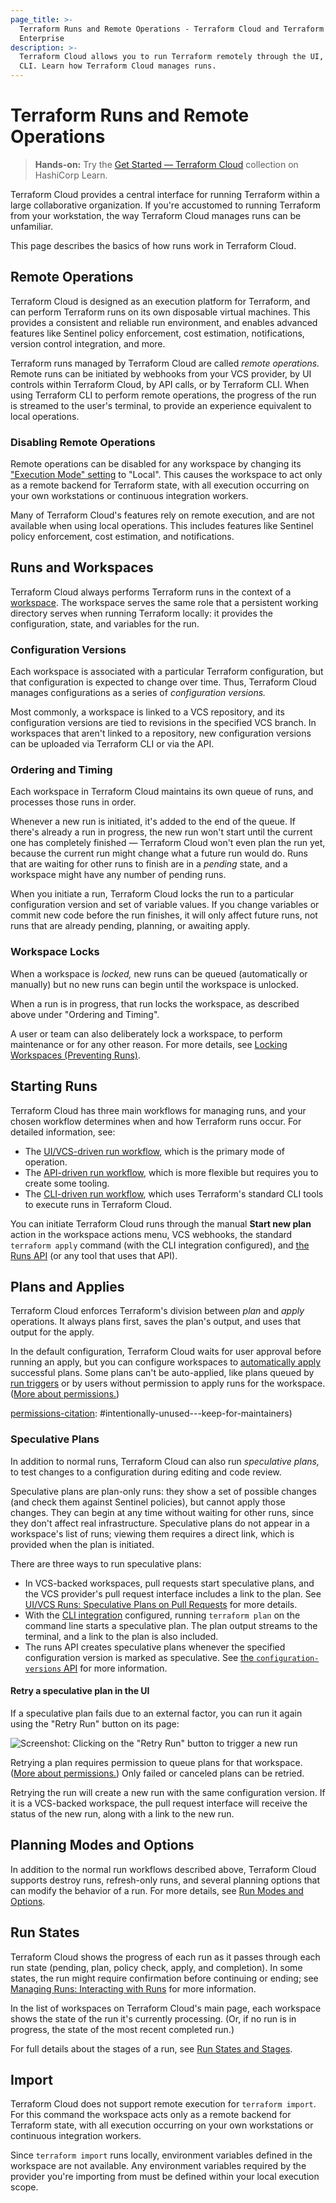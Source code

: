 ```yaml
---
page_title: >-
  Terraform Runs and Remote Operations - Terraform Cloud and Terraform
  Enterprise
description: >-
  Terraform Cloud allows you to run Terraform remotely through the UI, API, or
  CLI. Learn how Terraform Cloud manages runs.
---
```


# Terraform Runs and Remote Operations

> **Hands-on:** Try the [Get Started — Terraform Cloud](https://learn.hashicorp.com/collections/terraform/cloud-get-started?utm_source=WEBSITE&utm_medium=WEB_IO&utm_offer=ARTICLE_PAGE&utm_content=DOCS) collection on HashiCorp Learn.

Terraform Cloud provides a central interface for running Terraform within a large collaborative organization. If you're accustomed to running Terraform from your workstation, the way Terraform Cloud manages runs can be unfamiliar.

This page describes the basics of how runs work in Terraform Cloud.

## Remote Operations

Terraform Cloud is designed as an execution platform for Terraform, and can perform Terraform runs on its own disposable virtual machines. This provides a consistent and reliable run environment, and enables advanced features like Sentinel policy enforcement, cost estimation, notifications, version control integration, and more.

Terraform runs managed by Terraform Cloud are called _remote operations._ Remote runs can be initiated by webhooks from your VCS provider, by UI controls within Terraform Cloud, by API calls, or by Terraform CLI. When using Terraform CLI to perform remote operations, the progress of the run is streamed to the user's terminal, to provide an experience equivalent to local operations.

### Disabling Remote Operations

[execution_mode]: /cloud-docs/workspaces/settings#execution-mode

Remote operations can be disabled for any workspace by changing its ["Execution Mode" setting][execution_mode] to "Local". This causes the workspace to act only as a remote backend for Terraform state, with all execution occurring on your own workstations or continuous integration workers.

Many of Terraform Cloud's features rely on remote execution, and are not available when using local operations. This includes features like Sentinel policy enforcement, cost estimation, and notifications.

## Runs and Workspaces

Terraform Cloud always performs Terraform runs in the context of a [workspace](/cloud-docs/run). The workspace serves the same role that a persistent working directory serves when running Terraform locally: it provides the configuration, state, and variables for the run.

### Configuration Versions

Each workspace is associated with a particular Terraform configuration, but that configuration is expected to change over time. Thus, Terraform Cloud manages configurations as a series of _configuration versions._

Most commonly, a workspace is linked to a VCS repository, and its configuration versions are tied to revisions in the specified VCS branch. In workspaces that aren't linked to a repository, new configuration versions can be uploaded via Terraform CLI or via the API.

### Ordering and Timing

Each workspace in Terraform Cloud maintains its own queue of runs, and processes those runs in order.

Whenever a new run is initiated, it's added to the end of the queue. If there's already a run in progress, the new run won't start until the current one has completely finished — Terraform Cloud won't even plan the run yet, because the current run might change what a future run would do. Runs that are waiting for other runs to finish are in a _pending_ state, and a workspace might have any number of pending runs.

When you initiate a run, Terraform Cloud locks the run to a particular configuration version and set of variable values. If you change variables or commit new code before the run finishes, it will only affect future runs, not runs that are already pending, planning, or awaiting apply.

### Workspace Locks

When a workspace is _locked,_ new runs can be queued (automatically or manually) but no new runs can begin until the workspace is unlocked.

When a run is in progress, that run locks the workspace, as described above under "Ordering and Timing".

A user or team can also deliberately lock a workspace, to perform maintenance or for any other reason. For more details, see [Locking Workspaces (Preventing Runs)](/cloud-docs/run/manage#locking-workspaces-preventing-runs-).

## Starting Runs

Terraform Cloud has three main workflows for managing runs, and your chosen workflow determines when and how Terraform runs occur. For detailed information, see:

- The [UI/VCS-driven run workflow](/cloud-docs/run/ui), which is the primary mode of operation.
- The [API-driven run workflow](/cloud-docs/run/api), which is more flexible but requires you to create some tooling.
- The [CLI-driven run workflow](/cloud-docs/run/cli), which uses Terraform's standard CLI tools to execute runs in Terraform Cloud.

You can initiate Terraform Cloud runs through the manual **Start new plan** action in the workspace actions menu, VCS webhooks, the standard `terraform apply` command (with the CLI integration configured), and [the Runs API](/cloud-docs/api-docs/run) (or any tool that uses that API).

## Plans and Applies

Terraform Cloud enforces Terraform's division between _plan_ and _apply_ operations. It always plans first, saves the plan's output, and uses that output for the apply.

In the default configuration, Terraform Cloud waits for user approval before running an apply, but you can configure workspaces to [automatically apply](/cloud-docs/workspaces/settings#auto-apply-and-manual-apply) successful plans. Some plans can't be auto-applied, like plans queued by [run triggers](/cloud-docs/workspaces/settings/run-triggers) or by users without permission to apply runs for the workspace. ([More about permissions.](/cloud-docs/users-teams-organizations/permissions))

[permissions-citation]: #intentionally-unused---keep-for-maintainers)

### Speculative Plans

In addition to normal runs, Terraform Cloud can also run _speculative plans,_ to test changes to a configuration during editing and code review.

Speculative plans are plan-only runs: they show a set of possible changes (and check them against Sentinel policies), but cannot apply those changes. They can begin at any time without waiting for other runs, since they don't affect real infrastructure. Speculative plans do not appear in a workspace's list of runs; viewing them requires a direct link, which is provided when the plan is initiated.

There are three ways to run speculative plans:

- In VCS-backed workspaces, pull requests start speculative plans, and the VCS provider's pull request interface includes a link to the plan. See [UI/VCS Runs: Speculative Plans on Pull Requests](/cloud-docs/run/ui#speculative-plans-on-pull-requests) for more details.
- With the [CLI integration](/cli/cloud) configured, running `terraform plan` on the command line starts a speculative plan. The plan output streams to the terminal, and a link to the plan is also included.
- The runs API creates speculative plans whenever the specified configuration version is marked as speculative. See [the `configuration-versions` API](/cloud-docs/api-docs/configuration-versions#create-a-configuration-version) for more information.

#### Retry a speculative plan in the UI

If a speculative plan fails due to an external factor, you can run it again using the "Retry Run" button on its page:

![Screenshot: Clicking on the "Retry Run" button to trigger a new run](/img/docs/retry.gif)

Retrying a plan requires permission to queue plans for that workspace. ([More about permissions.](/cloud-docs/users-teams-organizations/permissions)) Only failed or canceled plans can be retried.

[permissions-citation]: #intentionally-unused---keep-for-maintainers

Retrying the run will create a new run with the same configuration version. If it is a VCS-backed workspace, the pull request interface will receive the status of the new run, along with a link to the new run.

## Planning Modes and Options

In addition to the normal run workflows described above, Terraform Cloud supports destroy runs, refresh-only runs, and several planning options that can modify the behavior of a run. For more details, see [Run Modes and Options](/cloud-docs/run/modes-and-options).

## Run States

Terraform Cloud shows the progress of each run as it passes through each run state (pending, plan, policy check, apply, and completion). In some states, the run might require confirmation before continuing or ending; see [Managing Runs: Interacting with Runs](/cloud-docs/run/manage#interacting-with-runs) for more information.

In the list of workspaces on Terraform Cloud's main page, each workspace shows the state of the run it's currently processing. (Or, if no run is in progress, the state of the most recent completed run.)

For full details about the stages of a run, see [Run States and Stages][].

[Run States and Stages]: /cloud-docs/run/states

## Import

Terraform Cloud does not support remote execution for `terraform import`. For this command the workspace acts only as a remote backend for Terraform state, with all execution occurring on your own workstations or continuous integration workers.

Since `terraform import` runs locally, environment variables defined in the workspace are not available. Any environment variables required by the provider you're importing from must be defined within your local execution scope.
